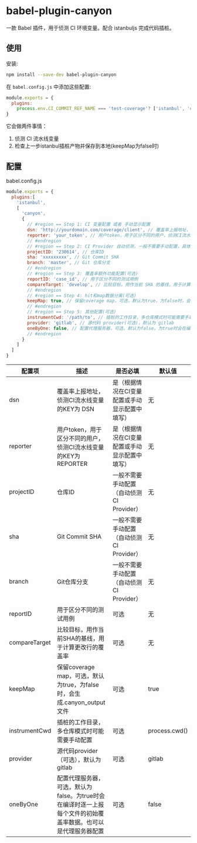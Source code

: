 # babel-plugin-canyon

一款 Babel 插件，用于侦测 CI 环境变量。配合 istanbuljs 完成代码插桩。


## 使用

安装:

```sh
npm install --save-dev babel-plugin-canyon
```

在 `babel.config.js` 中添加这些配置:

```js
module.exports = {
  plugins:
    process.env.CI_COMMIT_REF_NAME === 'test-coverage'? ['istanbul', 'canyon']:[]
}
```

它会做两件事情：

1. 侦测 CI 流水线变量
2. 检查上一步istanbul插桩产物并保存到本地(keepMap为false时)

## 配置

babel.config.js

```js
module.exports = {
  plugins:[
    'istanbul',
    [
      'canyon',
      {
        // #region == Step 1: CI 变量配置 或者 手动显示配置
        dsn: 'http://yourdomain.com/coverage/client', // 覆盖率上报地址，侦测CI流水线变量的KEY为 DSN
        reporter: 'your_token', // 用户token，用于区分不同的用户，侦测CI流水线变量的KEY为 REPORTER
        // #endregion
        // #region == Step 2: CI Provider 自动侦测，一般不需要手动配置，具体请查看 Support Provider 文档
        projectID: '230614', // 仓库ID
        sha: 'xxxxxxxxx', // Git Commit SHA
        branch: 'master', // Git 仓库分支
        // #endregion
        // #region == Step 3: 覆盖率额外功能配置(可选)
        reportID: 'case_id', // 用于区分不同的测试用例
        compareTarget: 'develop', // 比较目标，用作当前 SHA 的基线，用于计算更改行的覆盖率
        // #endregion
        // #region == Step 4: hit和map数据分离(可选)
        keepMap: true, // 保留coverage map，可选，默认为true，为false时，会生成.canyon_output文件!!!
        // #endregion
        // #region == Step 5: 其他配置(可选)
        instrumentCwd: '/path/to', // 插桩的工作目录，多仓库模式时可能需要手动配置
        provider: 'gitlab', // 源代码 provider(可选)，默认为 gitlab
        oneByOne: false, // 配置代理服务器，可选，默认为false。为true时会在编译时逐一上报每个文件的初始覆盖率数据。也可以是代理服务器配置。
        // #endregion
      }
    ]
  ]
}
```

| 配置项 | 描述 | 是否必填 | 默认值 |
| ---- | ---- | ---- | ---- |
| dsn | 覆盖率上报地址，侦测CI流水线变量的KEY为 DSN | 是（根据情况在CI变量配置或手动显示配置中填写） | 无 |
| reporter | 用户token，用于区分不同的用户，侦测CI流水线变量的KEY为 REPORTER | 是（根据情况在CI变量配置或手动显示配置中填写） | 无 |
| projectID | 仓库ID | 一般不需要手动配置（自动侦测CI Provider） | 无 |
| sha | Git Commit SHA | 一般不需要手动配置（自动侦测CI Provider） | 无 |
| branch | Git仓库分支 | 一般不需要手动配置（自动侦测CI Provider） | 无 |
| reportID | 用于区分不同的测试用例 | 可选 | 无 |
| compareTarget | 比较目标，用作当前SHA的基线，用于计算更改行的覆盖率 | 可选 | 无 |
| keepMap | 保留coverage map，可选，默认为true，为false时，会生成.canyon_output文件 | 可选 | true |
| instrumentCwd | 插桩的工作目录，多仓库模式时可能需要手动配置 | 可选 | process.cwd() |
| provider | 源代码provider（可选），默认为gitlab | 可选 | gitlab |
| oneByOne | 配置代理服务器，可选，默认为false。为true时会在编译时逐一上报每个文件的初始覆盖率数据。也可以是代理服务器配置 | 可选 | false |
